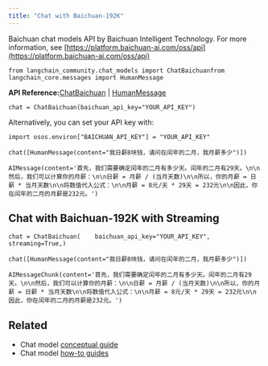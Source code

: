 ```yaml
---
title: "Chat with Baichuan-192K"
---
```


Baichuan chat models API by Baichuan Intelligent Technology. For more information, see [https://platform.baichuan-ai.com/oss/api](https://platform.baichuan-ai.com/oss/api)

```
from langchain_community.chat_models import ChatBaichuanfrom langchain_core.messages import HumanMessage
```

**API Reference:**[ChatBaichuan](https://python.langchain.com/api_reference/community/chat_models/langchain_community.chat_models.baichuan.ChatBaichuan.html) | [HumanMessage](https://python.langchain.com/api_reference/core/messages/langchain_core.messages.human.HumanMessage.html)

```
chat = ChatBaichuan(baichuan_api_key="YOUR_API_KEY")
```

Alternatively, you can set your API key with:

```
import osos.environ["BAICHUAN_API_KEY"] = "YOUR_API_KEY"
```

```
chat([HumanMessage(content="我日薪8块钱，请问在闰年的二月，我月薪多少")])
```

```
AIMessage(content='首先，我们需要确定闰年的二月有多少天。闰年的二月有29天。\n\n然后，我们可以计算你的月薪：\n\n日薪 = 月薪 / (当月天数)\n\n所以，你的月薪 = 日薪 * 当月天数\n\n将数值代入公式：\n\n月薪 = 8元/天 * 29天 = 232元\n\n因此，你在闰年的二月的月薪是232元。')
```

## Chat with Baichuan-192K with Streaming

```
chat = ChatBaichuan(    baichuan_api_key="YOUR_API_KEY",    streaming=True,)
```

```
chat([HumanMessage(content="我日薪8块钱，请问在闰年的二月，我月薪多少")])
```

```
AIMessageChunk(content='首先，我们需要确定闰年的二月有多少天。闰年的二月有29天。\n\n然后，我们可以计算你的月薪：\n\n日薪 = 月薪 / (当月天数)\n\n所以，你的月薪 = 日薪 * 当月天数\n\n将数值代入公式：\n\n月薪 = 8元/天 * 29天 = 232元\n\n因此，你在闰年的二月的月薪是232元。')
```

## Related

* Chat model [conceptual guide](/oss/concepts/chat_models)
* Chat model [how-to guides](/oss/how_to/#chat-models)
